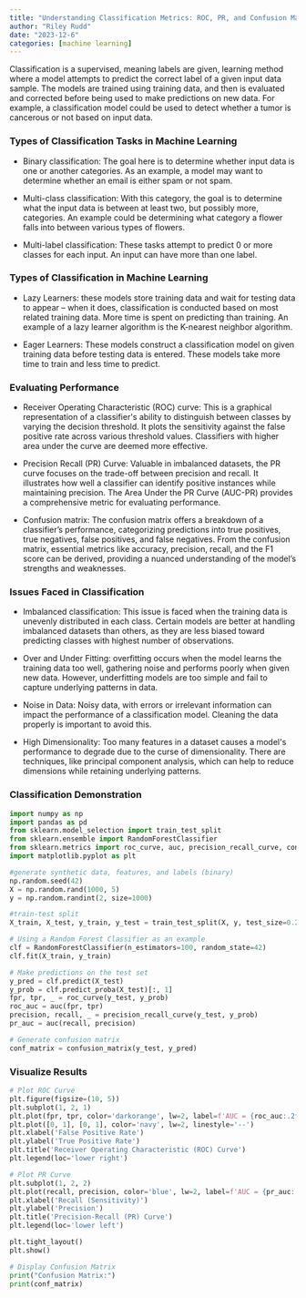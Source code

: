 ```yaml
---
title: "Understanding Classification Metrics: ROC, PR, and Confusion Matrix"
author: "Riley Rudd"
date: "2023-12-6"
categories: [machine learning]
---
```


Classification is a supervised, meaning labels are given, learning method where a model attempts to predict the correct label of a given input data sample. The models are trained using training data, and then is evaluated and corrected before being used to make predictions on new data. For example, a classification model could be used to detect whether a tumor is cancerous or not based on input data.

### Types of Classification Tasks in Machine Learning

-   Binary classification: The goal here is to determine whether input data is one or another categories. As an example, a model may want to determine whether an email is either spam or not spam.

-   Multi-class classification: With this category, the goal is to determine what the input data is between at least two, but possibly more, categories. An example could be determining what category a flower falls into between various types of flowers.

-   Multi-label classification: These tasks attempt to predict 0 or more classes for each input. An input can have more than one label.

### Types of Classification in Machine Learning

-   Lazy Learners: these models store training data and wait for testing data to appear -- when it does, classification is conducted based on most related training data. More time is spent on predicting than training. An example of a lazy learner algorithm is the K-nearest neighbor algorithm.

-   Eager Learners: These models construct a classification model on given training data before testing data is entered. These models take more time to train and less time to predict.

### Evaluating Performance

-   Receiver Operating Characteristic (ROC) curve: This is a graphical representation of a classifier\'s ability to distinguish between classes by varying the decision threshold. It plots the sensitivity against the false positive rate across various threshold values. Classifiers with higher area under the curve are deemed more effective.

-   Precision Recall (PR) Curve: Valuable in imbalanced datasets, the PR curve focuses on the trade-off between precision and recall. It illustrates how well a classifier can identify positive instances while maintaining precision. The Area Under the PR Curve (AUC-PR) provides a comprehensive metric for evaluating performance.

-   Confusion matrix: The confusion matrix offers a breakdown of a classifier's performance, categorizing predictions into true positives, true negatives, false positives, and false negatives. From the confusion matrix, essential metrics like accuracy, precision, recall, and the F1 score can be derived, providing a nuanced understanding of the model's strengths and weaknesses.

### Issues Faced in Classification

-   Imbalanced classification: This issue is faced when the training data is unevenly distributed in each class. Certain models are better at handling imbalanced datasets than others, as they are less biased toward predicting classes with highest number of observations.

-   Over and Under Fitting: overfitting occurs when the model learns the training data too well, gathering noise and performs poorly when given new data. However, underfitting models are too simple and fail to capture underlying patterns in data.

-   Noise in Data: Noisy data, with errors or irrelevant information can impact the performance of a classification model. Cleaning the data properly is important to avoid this.

-   High Dimensionality: Too many features in a dataset causes a model\'s performance to degrade due to the curse of dimensionality. There are techniques, like principal component analysis, which can help to reduce dimensions while retaining underlying patterns.

### Classification Demonstration

```python
import numpy as np
import pandas as pd
from sklearn.model_selection import train_test_split
from sklearn.ensemble import RandomForestClassifier
from sklearn.metrics import roc_curve, auc, precision_recall_curve, confusion_matrix
import matplotlib.pyplot as plt

#generate synthetic data, features, and labels (binary)
np.random.seed(42)
X = np.random.rand(1000, 5)
y = np.random.randint(2, size=1000)

#train-test split
X_train, X_test, y_train, y_test = train_test_split(X, y, test_size=0.2, random_state=42)

# Using a Random Forest Classifier as an example
clf = RandomForestClassifier(n_estimators=100, random_state=42)
clf.fit(X_train, y_train)

# Make predictions on the test set
y_pred = clf.predict(X_test)
y_prob = clf.predict_proba(X_test)[:, 1]
fpr, tpr, _ = roc_curve(y_test, y_prob)
roc_auc = auc(fpr, tpr)
precision, recall, _ = precision_recall_curve(y_test, y_prob)
pr_auc = auc(recall, precision)

# Generate confusion matrix
conf_matrix = confusion_matrix(y_test, y_pred)
```

### Visualize Results

```python
# Plot ROC Curve
plt.figure(figsize=(10, 5))
plt.subplot(1, 2, 1)
plt.plot(fpr, tpr, color='darkorange', lw=2, label=f'AUC = {roc_auc:.2f}')
plt.plot([0, 1], [0, 1], color='navy', lw=2, linestyle='--')
plt.xlabel('False Positive Rate')
plt.ylabel('True Positive Rate')
plt.title('Receiver Operating Characteristic (ROC) Curve')
plt.legend(loc='lower right')

# Plot PR Curve
plt.subplot(1, 2, 2)
plt.plot(recall, precision, color='blue', lw=2, label=f'AUC = {pr_auc:.2f}')
plt.xlabel('Recall (Sensitivity)')
plt.ylabel('Precision')
plt.title('Precision-Recall (PR) Curve')
plt.legend(loc='lower left')

plt.tight_layout()
plt.show()

# Display Confusion Matrix
print("Confusion Matrix:")
print(conf_matrix)
```
